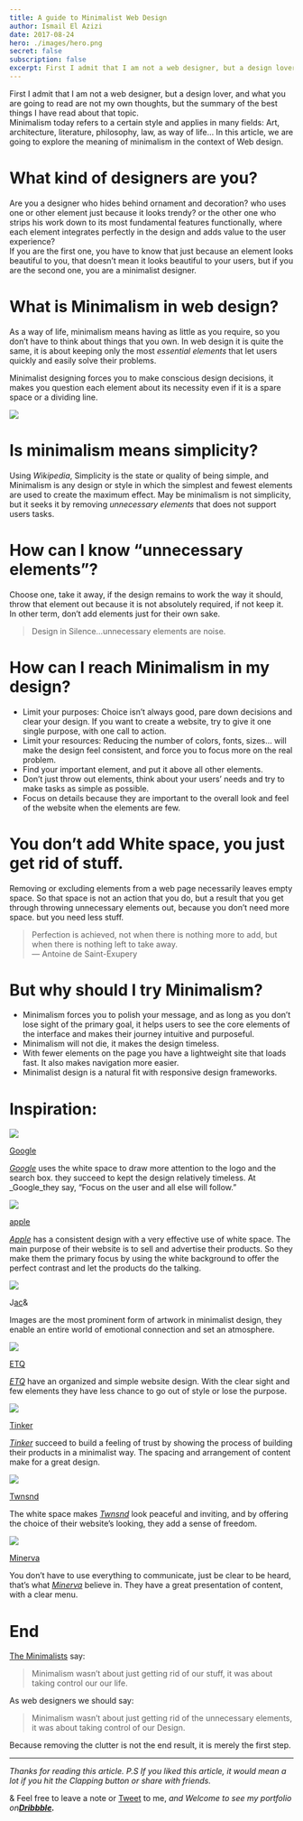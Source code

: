 ```yaml
---
title: A guide to Minimalist Web Design
author: Ismail El Azizi
date: 2017-08-24
hero: ./images/hero.png
secret: false
subscription: false
excerpt: First I admit that I am not a web designer, but a design lover, and what you are going to read are not my own thoughts, but the summary of the best things I have read about that topic.
---
```



First I admit that I am not a web designer, but a design lover, and what you are going to read are not my own thoughts, but the summary of the best things I have read about that topic.  
Minimalism today refers to a certain style and applies in many fields: Art, architecture, literature, philosophy, law, as way of life… In this article, we are going to explore the meaning of minimalism in the context of Web design.

# What kind of designers are you?

Are you a designer who hides behind ornament and decoration? who uses one or other element just because it looks trendy? or the other one who strips his work down to its most fundamental features functionally, where each element integrates perfectly in the design and adds value to the user experience?  
If you are the first one, you have to know that just because an element looks beautiful to you, that doesn’t mean it looks beautiful to your users, but if you are the second one, you are a minimalist designer.

# What is Minimalism in web design?

As a way of life, minimalism means having as little as you require, so you don’t have to think about things that you own. In web design it is quite the same, it is about keeping only the most  _essential elements_  that let users quickly and easily solve their problems.

Minimalist designing forces you to make conscious design decisions, it makes you question each element about its necessity even if it is a spare space or a dividing line.


![](https://miro.medium.com/max/5600/1*tqeavmqHSAHmKUqCO0nioQ.png)

# Is minimalism means simplicity?

Using  _Wikipedia_, Simplicity is the state or quality of being simple, and Minimalism is any design or style in which the simplest and fewest elements are used to create the maximum effect. May be minimalism is not simplicity, but it seeks it by removing  _unnecessary elements_  that does not support users tasks.

# How can I know “unnecessary elements”?

Choose one, take it away, if the design remains to work the way it should, throw that element out because it is not absolutely required, if not keep it.  
In other term, don’t add elements just for their own sake.

> Design in Silence…unnecessary elements are noise.

# How can I reach Minimalism in my design?

-   Limit your purposes: Choice isn’t always good, pare down decisions and clear your design. If you want to create a website, try to give it one single purpose, with one call to action.
-   Limit your resources: Reducing the number of colors, fonts, sizes… will make the design feel consistent, and force you to focus more on the real problem.
-   Find your important element, and put it above all other elements.
-   Don’t just throw out elements, think about your users’ needs and try to make tasks as simple as possible.
-   Focus on details because they are important to the overall look and feel of the website when the elements are few.

# You don’t add White space, you just get rid of stuff.

Removing or excluding elements from a web page necessarily leaves empty space. So that space is not an action that you do, but a result that you get through throwing unnecessary elements out, because you don’t need more space. but you need less stuff.

> Perfection is achieved, not when there is nothing more to add, but when there is nothing left to take away.  
> — Antoine de Saint-Exupery

# But why should I try Minimalism?

-   Minimalism forces you to polish your message, and as long as you don’t lose sight of the primary goal, it helps users to see the core elements of the interface and makes their journey intuitive and purposeful.
-   Minimalism will not die, it makes the design timeless.
-   With fewer elements on the page you have a lightweight site that loads fast. It also makes navigation more easier.
-   Minimalist design is a natural fit with responsive design frameworks.

# Inspiration:


![](https://miro.medium.com/max/2732/1*WWTzutil-K_J_qziFwi55A.jpeg)

[Google](https://www.google.com/)

[_Google_](https://www.google.com/)  uses the white space to draw more attention to the logo and the search box. they succeed to kept the design relatively timeless. At  _Google_they say, “Focus on the user and all else will follow.”


![](https://miro.medium.com/max/2698/1*CyaFPpezPOeSeXqiQm8pdg.png)

[apple](https://www.apple.com/)

[_Apple_](https://www.etq-amsterdam.com/)  has a consistent design with a very effective use of white space. The main purpose of their website is to sell and advertise their products. So they make them the primary focus by using the white background to offer the perfect contrast and let the products do the talking.


![](https://miro.medium.com/max/2698/1*0yYcqrHylERTBPPBxqnYLw.png)

J[ac](http://jac-and.co/)&

Images are the most prominent form of artwork in minimalist design, they enable an entire world of emotional connection and set an atmosphere.


![](https://miro.medium.com/max/2698/1*psxjgRFu7EPIPVK-Q8f2mg.png)

[ETQ](https://www.etq-amsterdam.com/)

[_ETQ_](https://www.etq-amsterdam.com/)  have an organized and simple website design. With the clear sight and few elements they have less chance to go out of style or lose the purpose.


![](https://miro.medium.com/max/2696/1*iac5_LuvuIivfFHsxlCinA.png)

[Tinker](https://tinkerwatches.com/)

[_Tinker_](https://tinkerwatches.com/)  succeed to build a feeling of trust by showing the process of building their products in a minimalist way. The spacing and arrangement of content make for a great design.


![](https://miro.medium.com/max/2700/1*A4sRjoKe_jJb2cjMCMm7Hw.png)

[Twnsnd](https://twnsnd.co/)

The white space makes  [_Twnsnd_](https://twnsnd.co/)  look peaceful and inviting, and by offering the choice of their website’s looking, they add a sense of freedom.


![](https://miro.medium.com/max/2732/1*iRbzM9NPRNJECctudCahdQ.png)

[Minerva](https://minerva-is.net/)

You don’t have to use everything to communicate, just be clear to be heard, that’s what  [_Minerva_](https://minerva-is.net/)  believe in. They have a great presentation of content, with a clear menu.

# End

[The Minimalists](http://www.theminimalists.com/)  say:

> Minimalism wasn’t about just getting rid of our stuff, it was about taking control our our life.

As web designers we should say:

> Minimalism wasn’t about just getting rid of the unnecessary elements, it was about taking control of our Design.

Because removing the clutter is not the end result, it is merely the first step.

----------

_Thanks for reading this article. P.S If you liked this article, it would mean a lot if you hit the Clapping button or share with friends._

& Feel free to leave a note or  [Tweet](https://twitter.com/smailelazizi)  to me,  _and Welcome to see my portfolio on_[**_Dribbble_**](http://www.dribbble.com/ismailelazizi)**_._**